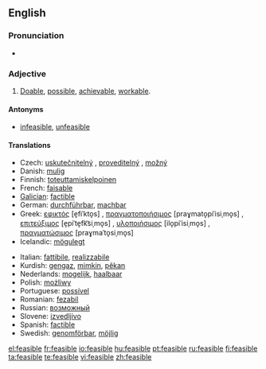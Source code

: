 ==English==

===Pronunciation===
* {{IPA|/ˈfiːzəblˌ/}}

===Adjective===
{{en-adj}}

# [[doable|Doable]], [[possible]], [[achievable]], [[workable]].

====Antonyms====
* {{sense|doable}} [[infeasible]], [[unfeasible]]

====Translations====
{{trans-top|Doable, possible}}
* Czech: [[uskutečnitelný]] {{m}}, [[proveditelný]] {{m}}, [[možný]] {{m}}
* Danish: [[mulig]]
* Finnish: [[toteuttamiskelpoinen]]
* French: [[faisable]]
* [[Galician]]: [[factible]]
* German: [[durchführbar]], [[machbar]]
* Greek: [[εφικτός]] [e̞fiˈkto̞s] {{m}}, [[πραγματοποιήσιμος]] [praɣmato̞piˈisiˌmo̞s] {{m}}, [[επιτεύξιμος]] [e̞piˈte̞fk͡siˌmo̞s] {{m}}, [[υλοποιήσιμος]] [ilo̞piˈisiˌmo̞s] {{m}}, [[πραγματώσιμος]] [praɣmaˈto̞siˌmo̞s] {{m}}
* Icelandic: [[mögulegt]]
{{trans-mid}}
* Italian: [[fattibile]], [[realizzabile]]
* Kurdish: [[gengaz]], [[mimkin]], [[pêkan]]
* Nederlands: [[mogelijk]], [[haalbaar]]
* Polish: [[możliwy]]
* Portuguese: [[possível]]
* Romanian: [[fezabil]]
* Russian: [[возможный]]
* Slovene: [[izvedljivo]]
* Spanish: [[factible]]
* Swedish: [[genomförbar]], [[möjlig]]
{{trans-bottom}}

[[el:feasible]]
[[fr:feasible]]
[[io:feasible]]
[[hu:feasible]]
[[pt:feasible]]
[[ru:feasible]]
[[fi:feasible]]
[[ta:feasible]]
[[te:feasible]]
[[vi:feasible]]
[[zh:feasible]]